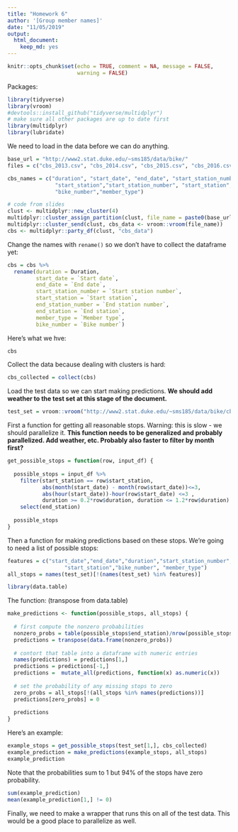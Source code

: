 ```yaml
---
title: "Homework 6"
author: '[Group member names]'
date: "11/05/2019"
output: 
  html_document:
    keep_md: yes
---
```


```r
knitr::opts_chunk$set(echo = TRUE, comment = NA, message = FALSE,
                      warning = FALSE)
```


Packages:

```r
library(tidyverse)
library(vroom)
#devtools::install_github("tidyverse/multidplyr")
# make sure all other packages are up to date first
library(multidplyr)
library(lubridate)
```


We need to load in the data before we can do anything. 

```r
base_url = "http://www2.stat.duke.edu/~sms185/data/bike/"
files = c("cbs_2013.csv", "cbs_2014.csv", "cbs_2015.csv", "cbs_2016.csv", "cbs_2017.csv")

cbs_names = c("duration", "start_date", "end_date", "start_station_number", 
               "start_station","start_station_number", "start_station", 
               "bike_number","member_type")

# code from slides
clust <- multidplyr::new_cluster(4)
multidplyr::cluster_assign_partition(clust, file_name = paste0(base_url, files))
multidplyr::cluster_send(clust, cbs_data <- vroom::vroom(file_name))
cbs <- multidplyr::party_df(clust, "cbs_data")
```


Change the names with ``rename()`` so we don't have to collect the dataframe yet:

```r
cbs = cbs %>%
  rename(duration = Duration,
         start_date = `Start date`,
         end_date = `End date`,
         start_station_number = `Start station number`,
         start_station = `Start station`,
         end_station_number = `End station number`,
         end_station = `End station`,
         member_type = `Member type`,
         bike_number = `Bike number`)
```


Here's what we hve:

```r
cbs
```


Collect the data because dealing with clusters is hard:

```r
cbs_collected = collect(cbs)
```


Load the test data so we can start making predictions. **We should add weather to the test set at this stage of the document.**

```r
test_set = vroom::vroom("http://www2.stat.duke.edu/~sms185/data/bike/cbs_test.csv")
```


First a function for getting all reasonable stops. Warning: this is slow - we should parallelize it. **This function needs to be generalized and probably parallelized. Add weather, etc. Probably also faster to filter by month first?**

```r
get_possible_stops = function(row, input_df) {
  
  possible_stops = input_df %>% 
    filter(start_station == row$start_station,
           abs(month(start_date) - month(row$start_date))<=3,
           abs(hour(start_date))-hour(row$start_date) <=3 ,
           duration >= 0.2*row$duration, duration <= 1.2*row$duration) %>%
    select(end_station)
  
  possible_stops
}
```

Then a function for making predictions based on these stops. We're going to need a list of possible stops:

```r
features = c("start_date","end_date","duration","start_station_number",
                  "start_station","bike_number", "member_type")
all_stops = names(test_set)[!(names(test_set) %in% features)]
```



```r
library(data.table)
```


The function: (transpose from data.table)

```r
make_predictions <- function(possible_stops, all_stops) {
  
  # first compute the nonzero probabilities
  nonzero_probs = table(possible_stops$end_station)/nrow(possible_stops)
  predictions = transpose(data.frame(nonzero_probs))
  
  # contort that table into a dataframe with numeric entries
  names(predictions) = predictions[1,]
  predictions = predictions[-1,]
  predictions =  mutate_all(predictions, function(x) as.numeric(x))
              
  # set the probability of any missing stops to zero              
  zero_probs = all_stops[!(all_stops %in% names(predictions))]
  predictions[zero_probs] = 0
  
  predictions
}

```


Here's an example:

```r
example_stops = get_possible_stops(test_set[1,], cbs_collected)
example_prediction = make_predictions(example_stops, all_stops)
example_prediction
```

Note that the probabilities sum to 1 but $94\%$ of the stops have zero probability.

```r
sum(example_prediction)
mean(example_prediction[1,] != 0)
```

Finally, we need to make a wrapper that runs this on all of the test data. This would be a good place to parallelize as well.










